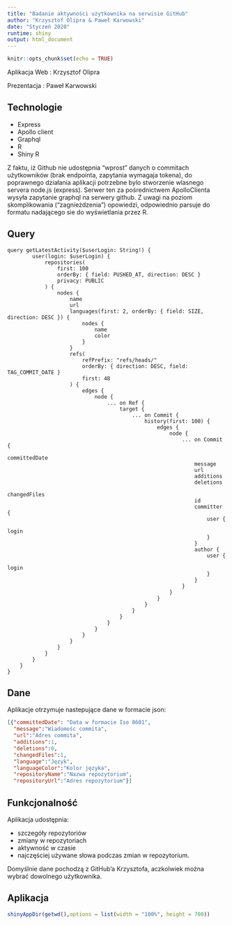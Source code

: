```yaml
---
title: "Badanie aktywności użytkownika na serwisie GitHub"
author: "Krzysztof Olipra & Paweł Karwowski"
date: "Styczeń 2020"
runtime: shiny
output: html_document
---
```


```r
knitr::opts_chunk$set(echo = TRUE)
```
  
Aplikacja Web : Krzysztof Olipra



Prezentacja : Paweł Karwowski


## Technologie


* Express
* Apollo client
* Graphql
* R
* Shiny R

Z faktu, iż Github nie udostępnia "wprost" danych o commitach użytkowników (brak endpointa, zapytania wymagaja tokena), 
do poprawnego działania aplikacji potrzebne bylo stworzenie wlasnego servera node.js (express).
Serwer ten za pośrednictwem ApolloClienta wysyła zapytanie graphql na serwery github.
Z uwagi na poziom skomplikowania ("zagnieżdzenia") opowiedzi, odpowiednio parsuje do formatu nadającego sie do wyświetlania przez R.

## Query

```gql
query getLatestActivity($userLogin: String!) {
        user(login: $userLogin) {
            repositories(
                first: 100
                orderBy: { field: PUSHED_AT, direction: DESC }
                privacy: PUBLIC
            ) {
                nodes {
                    name
                    url
                    languages(first: 2, orderBy: { field: SIZE, direction: DESC }) {
                        nodes {
                            name
                            color
                        }
                    }
                    refs(
                        refPrefix: "refs/heads/"
                        orderBy: { direction: DESC, field: TAG_COMMIT_DATE }
                        first: 48
                    ) {
                        edges {
                            node {
                                ... on Ref {
                                    target {
                                        ... on Commit {
                                            history(first: 100) {
                                                edges {
                                                    node {
                                                        ... on Commit {
                                                            committedDate
                                                            message
                                                            url
                                                            additions
                                                            deletions
                                                            changedFiles
                                                            id
                                                            committer {
                                                                user {
                                                                    login
                                                                }
                                                            }
                                                            author {
                                                                user {
                                                                    login
                                                                }
                                                            }
                                                        }
                                                    }
                                                }
                                            }
                                        }
                                    }
                                }
                            }
                        }
                    }
                }
            }
        }
    }
}
```
## Dane

Aplikacje otrzymuje nastepujące dane w formacie json:

```json
[{"committedDate": "Data w formacie Iso 8601",
  "message":"Wiadomośc commita",
  "url":"Adres commita",
  "additions":1,
  "deletions":0,
  "changedFiles":1,
  "language":"Język",
  "languageColor":"Kolor języka",
  "repositoryName":"Nazwa repozytorium",
  "repositoryUrl":"Adres repozytorium"}]
```


## Funkcjonalność

Aplikacja udostępnia:

- szczegóły repozytoriów 
- zmiany w repozytoriach
- aktywność w czasie
- najczęściej używane słowa podczas zmian w repozytorium.


Domyślnie dane pochodzą z GitHub'a Krzysztofa, aczkolwiek można wybrać dowolnego użytkownika.

## Aplikacja


```r
shinyAppDir(getwd(),options = list(width = "100%", height = 700))
```





